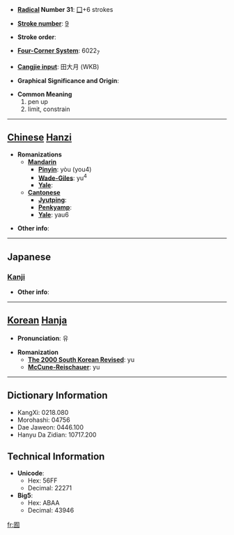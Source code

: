 * '''[[Wiktionary:Chinese radical index| Radical]] Number 31''': [[Wiktionary:Chinese radical index 囗|囗]]+6 strokes

* '''[[Wiktionary:Chinese total strokes index|Stroke number]]''': [[Wiktionary:Chinese total strokes index 9|9]]

* '''Stroke order''': 

* '''[[Wiktionary:Chinese four corner index|Four-Corner System]]''': 6022<sub>7</sub>

* '''[[Wiktionary:Chinese Cangjie index|Cangjie input]]''': 田大月 (WKB)

* '''Graphical Significance and Origin''': 

* '''Common Meaning'''
*#pen up
*# limit, constrain


----

== [[Chinese]] [[Hanzi]] ==

* '''Romanizations'''
** '''[[Mandarin]]'''
*** '''[[Pinyin]]''': yòu (you4)
*** '''[[Wade-Giles]]''': yu<sup>4</sup>
*** '''[[Yale]]''': 
** '''[[Cantonese]]'''
*** '''[[Jyutping]]''':
*** '''[[Penkyamp]]''': 
*** '''[[Yale]]''': yau6

* '''Other info''': 

----

==Japanese==
===[[Kanji]]===
{{kanji|on readings=[[ゆう]] (yū)
|kun readings=[[その]] (sono)
}}

* '''Other info''':  

----

== [[Korean]] [[Hanja]] ==

* '''Pronunciation''': 유

* '''Romanization'''
** '''[[The 2000 South Korean Revised Romanization|The 2000 South Korean Revised]]''': yu
** '''[[McCune-Reischauer]]''': yu

----

== Dictionary Information ==

* KangXi: 0218.080
* Morohashi: 04756
* Dae Jaweon: 0446.100
* Hanyu Da Zidian: 10717.200

== Technical Information ==

* '''Unicode''':
** Hex: 56FF
** Decimal: 22271
* '''Big5''':
** Hex: ABAA
** Decimal: 43946

[[fr:囿]]